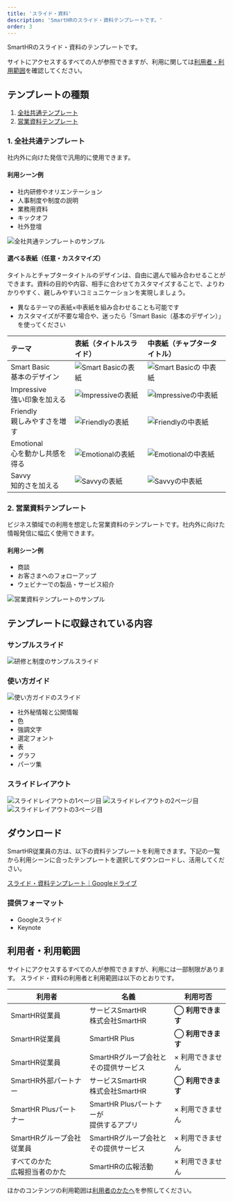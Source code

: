 ```yaml
---
title: 'スライド・資料'
description: 'SmartHRのスライド・資料テンプレートです。'
order: 3
---
```


SmartHRのスライド・資料のテンプレートです。

サイトにアクセスするすべての人が参照できますが、利用に関しては[利用者・利用範囲](#h2-3)を確認してください。

## テンプレートの種類
1. [全社共通テンプレート](#h3-0)
2. [営業資料テンプレート](#h3-1)

### 1. 全社共通テンプレート
社内外に向けた発信で汎用的に使用できます。

#### 利用シーン例
- 社内研修やオリエンテーション
- 人事制度や制度の説明
- 業務用資料
- キックオフ
- 社外登壇

![全社共通テンプレートのサンプル](./images/slides/keynote-v2-01.png)

#### 選べる表紙（任意・カスタマイズ）
タイトルとチャプタータイトルのデザインは、自由に選んで組み合わせることができます。資料の目的や内容、相手に合わせてカスタマイズすることで、よりわかりやすく、親しみやすいコミュニケーションを実現しましょう。
- 異なるテーマの表紙×中表紙を組み合わせることも可能です
- カスタマイズが不要な場合や、迷ったら「Smart Basic（基本のデザイン）」を使ってください

| テーマ | 表紙（タイトルスライド） | 中表紙（チャプタータイトル） |
| :--- | :--- | :--- |
| Smart Basic<br/>基本のデザイン | ![Smart Basicの表紙](./images/slides/keynote-v2-smartBasic-tit.png) | ![Smart Basicの 中表紙](./images/slides/keynote-v2-smartBasic-chap.png) |
| Impressive<br/>強い印象を加える | ![Impressiveの表紙](./images/slides/keynote-v2-impressive-tit.png) | ![Impressiveの中表紙](./images/slides/keynote-v2-impressive-chap.png) |
| Friendly<br/>親しみやすさを増す | ![Friendlyの表紙](./images/slides/keynote-v2-friendly-tit.png) | ![Friendlyの中表紙](./images/slides/keynote-v2-friendly-chap.png) |
| Emotional<br/>心を動かし共感を得る | ![Emotionalの表紙](./images/slides/keynote-v2-emotional-tit.png) | ![Emotionalの中表紙](./images/slides/keynote-v2-emotional-chap.png) |
| Savvy<br/>知的さを加える | ![Savvyの表紙](./images/slides/keynote-v2-savvy-tit.png) | ![Savvyの中表紙](./images/slides/keynote-v2-savvy-chap.png) |

### 2. 営業資料テンプレート
ビジネス領域での利用を想定した営業資料のテンプレートです。社内外に向けた情報発信に幅広く使用できます。

#### 利用シーン例
- 商談
- お客さまへのフォローアップ
- ウェビナーでの製品・サービス紹介

![営業資料テンプレートのサンプル](./images/slides/keynote-v2-02.png)

## テンプレートに収録されている内容

### サンプルスライド
![研修と制度のサンプルスライド](./images/slides/keynote-v2-sample.png)

### 使い方ガイド
![使い方ガイドのスライド](./images/slides/keynote-v2-guide.png)
- 社外秘情報と公開情報
- 色
- 強調文字
- 選定フォント
- 表
- グラフ
- パーツ集

### スライドレイアウト
![スライドレイアウトの1ページ目](./images/slides/keynote-v2-layout-01.png)
![スライドレイアウトの2ページ目](./images/slides/keynote-v2-layout-02.png)
![スライドレイアウトの3ページ目](./images/slides/keynote-v2-layout-03.png)

## ダウンロード
SmartHR従業員の方は、以下の資料テンプレートを利用できます。下記の一覧から利用シーンに合ったテンプレートを選択してダウンロードし、活用してください。

[スライド・資料テンプレート｜Googleドライブ](https://drive.google.com/drive/folders/1Ljdknsmx0pCtFxvq3jEjXhGG5Z0MYVGL)

### 提供フォーマット
- Googleスライド
- Keynote

## 利用者・利用範囲
サイトにアクセスするすべての人が参照できますが、利用には一部制限があります。
スライド・資料の利用者と利用範囲は以下のとおりです。

  <table>
    <thead>
      <tr>
        <th>利用者</th>
        <th>名義</th>
        <th>利用可否</th>
      </tr>
    </thead>
    <tbody>
      <tr>
        <td>SmartHR従業員</td>
        <td>サービスSmartHR<br/>株式会社SmartHR</td>
        <td><strong>◯ 利用できます</strong></td>
      </tr>
      <tr>
        <td>SmartHR従業員</td>
        <td>SmartHR Plus</td>
        <td><strong>◯ 利用できます</strong></td>
      </tr>
      <tr>
        <td>SmartHR従業員</td>
        <td>SmartHRグループ会社と<br/>その提供サービス</td>
        <td>× 利用できません</td>
      </tr>
      <tr>
        <td>SmartHR外部パートナー</td>
        <td>サービスSmartHR<br/>株式会社SmartHR</td>
        <td><strong>◯ 利用できます</strong></td>
      </tr>
      <tr>
        <td>SmartHR Plusパートナー</td>
        <td>SmartHR Plusパートナーが<br/>提供するアプリ</td>
        <td>× 利用できません</td>
      </tr>
      <tr>
        <td>SmartHRグループ会社<br/>従業員</td>
        <td>SmartHRグループ会社と<br/>その提供サービス</td>
        <td>× 利用できません</td>
      </tr>
      <tr>
        <td>すべてのかた<br/>広報担当者のかた</td>
        <td>SmartHRの広報活動</td>
        <td>× 利用できません</td>
      </tr>
    </tbody>
  </table>

ほかのコンテンツの利用範囲は[利用者のかたへ](/introduction/user/)を参照してください。
